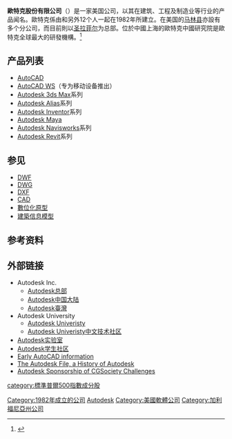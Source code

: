 {{noteTA
|G1=IT
}}
{{Infobox Company
| company_name = 欧特克股份有限公司
| company_logo = [[File:Autodesk_Logo_2021.svg|200px]]
| traded_as    = {{NASDAQ|ADSK}}
| foundation   = [[美国|美国]][[米尔谷_(加利福尼亚州)|米尔谷]]（1982年）
| location     = [[美国|美国]][[圣拉菲尔_(加利福尼亚州)|圣拉菲尔]]
| key_people   = [[约翰·沃克|约翰·沃克]]，创始人<br />[[卡萝尔·巴兹|卡萝尔·巴兹]]，主席团执行主席<br />[[卡尔·巴斯|卡尔·巴斯]]，总裁兼CEO
| industry     = [[CAD|CAD]]／[[电脑辅助制造|CAM]] [[软件|软件]][http://www.hoovers.com/autodesk/--ID__12689--/free-co-factsheet.xhtml]
| products     = [[Autodesk#产品列表|见完整产品列表]]
| revenue      = {{profit}} $17.1億[[美元|美元]]<small>（FY 2010）</small>
| operating_income = {{profit}} $7560萬[[美元|美元]]<small>（FY 2010）</small>
| net_income  = {{profit}} $5800萬[[美元|美元]]<small>（FY 2010）</small>
| assets      = {{increase}} $24.5  億[[美元|美元]]<small>（FY 2010）</small>
| equity      = {{increase}} $14.7  億[[美元|美元]]<small>（FY 2010）</small>
| num_employees = 9,000 (2016)
| homepage    = [http://www.autodesk.com/ www.autodesk.com]
}}

'''歐特克股份有限公司'''（{{lang-en|Autodesk, Inc.}}）是一家美国公司，以其在建筑、工程及制造业等行业的产品闻名。歐特克係由{{le|約翰·沃克 (程序员)|John Walker (programmer)|约翰·沃克}}和另外12个人一起在1982年所建立。在美国的[[马林县_(加利福尼亚州)|马林县]]亦設有多个分公司，而目前則以[[圣拉菲尔_(加利福尼亚州)|圣拉菲尔]]为总部。位於中國上海的歐特克中國研究院是歐特克全球最大的研發機構。<ref>{{cite web |title=Autodesk Inc. (ADSK) Dips 2.6% for September 27 |url=https://www.equities.com/news/autodesk-inc-adsk-dips-2-6-for-september-27 |website=Equities.com |accessdate=2019-10-05 |language=en-gb}}</ref>

== 产品列表 ==
* [[AutoCAD|AutoCAD]]
* [[AutoCAD_WS|AutoCAD WS]]（专为移动设备推出）
* [[3ds_Max|Autodesk 3ds Max]]系列
* [[Alias|Autodesk Alias]]系列
* [[Autodesk_Inventor|Autodesk Inventor]]系列
* [[Maya|Autodesk Maya]]
* [[Navisworks|Autodesk Navisworks]]系列
* [[Autodesk_Revit|Autodesk Revit]]系列

== 参见 ==
* [[DWF|DWF]]
* [[DWG|DWG]]
* [[DXF|DXF]]
* [[计算机辅助设计|CAD]]
* [[數位化原型|數位化原型]]
* [[建築信息模型|建築信息模型]]

==参考资料==
{{Reflist}}

== 外部链接 ==
{{Commonscat}}
* Autodesk Inc.
** [http://www.autodesk.com/ Autodesk总部] {{Wayback|url=http://www.autodesk.com/ |date=20081121061858 }}
** [http://www.autodesk.com.cn/ Autodesk中国大陆] {{Wayback|url=http://www.autodesk.com.cn/ |date=20090105162211 }}{{zh-cn}}
** [http://www.autodesk.com.tw/ Autodesk臺灣] {{Wayback|url=http://www.autodesk.com.tw/ |date=20080704180943 }}{{zh-tw}}
* Autodesk University
** [http://au.autodesk.com/ Autodesk Univeristy]
** [https://web.archive.org/web/20150905071144/http://au.autodesk.com.cn/ Autodesk Univeristy中文技术社区]{{zh-cn}}
* [http://labs.autodesk.com/ Autodesk实验室] {{Wayback|url=http://labs.autodesk.com/ |date=20070828083316 }}
* [http://students.autodesk.com/ Autodesk学生社区] {{Wayback|url=http://students.autodesk.com/ |date=20101222170834 }}
* [http://www.fourmilab.ch/autofile/www/chapter2_36.html Early AutoCAD information] {{Wayback|url=http://www.fourmilab.ch/autofile/www/chapter2_36.html |date=20070820092342 }}
* [http://www.fourmilab.ch/autofile The Autodesk File, a History of Autodesk] {{Wayback|url=http://www.fourmilab.ch/autofile |date=20070813000938 }}
* [http://features.cgsociety.org/challenge/ Autodesk Sponsorship of CGSociety Challenges] {{Wayback|url=http://features.cgsociety.org/challenge/ |date=20061027180307 }}

{{NASDAQ-100}}

[[Category:1982年成立的公司|Category:1982年成立的公司]]
[[Category:Autodesk|]]
[[Category:美國軟體公司|Category:美國軟體公司]]
[[Category:加利福尼亞州公司|Category:加利福尼亞州公司]]
[[category:標準普爾500指數成分股|category:標準普爾500指數成分股]]